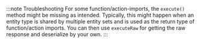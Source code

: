 :::note Troubleshooting
For some function/action-imports, the `execute()` method might be missing as intended.
Typically, this might happen when an entity type is shared by multiple entity sets and is used as the return type of function/action imports.
You can then use `executeRaw` for getting the raw response and deserialize by your own.
:::
